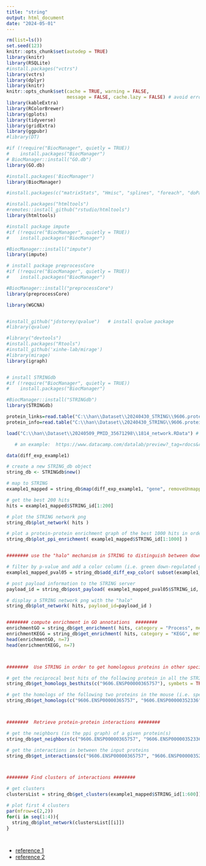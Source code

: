 ---
title: "string"
output: html_document
date: "2024-05-01"
---

```{r, echo=F, warning=F, message=F}
rm(list=ls())
set.seed(123)
knitr::opts_chunk$set(autodep = TRUE)
library(knitr)
library(RSQLite)
#install.packages("vctrs")
library(vctrs)
library(dplyr)
library(knitr)
knitr::opts_chunk$set(cache = TRUE, warning = FALSE, 
                      message = FALSE, cache.lazy = FALSE) # avoid error of long vectors https://stackoverflow.com/questions/39417003/long-vectors-not-supported-yet-error-in-rmd-but-not-in-r-script 
library(kableExtra)
library(RColorBrewer)
library(gplots)
library(tidyverse)
library(gridExtra)
library(ggpubr)
#library(DT)

#if (!require("BiocManager", quietly = TRUE))
#    install.packages("BiocManager")
# BiocManager::install("GO.db")
library(GO.db)

#install.packages('BiocManager')
library(BiocManager)

#install.packages(c("matrixStats", "Hmisc", "splines", "foreach", "doParallel", "fastcluster", "dynamicTreeCut", "survival"))

#install.packages("htmltools")
#remotes::install_github("rstudio/htmltools")
library(htmltools)

#install package impute 
#if (!require("BiocManager", quietly = TRUE))
#    install.packages("BiocManager")

#BiocManager::install("impute")
library(impute)

# install package preprocessCore
#if (!require("BiocManager", quietly = TRUE))
#    install.packages("BiocManager")

#BiocManager::install("preprocessCore")
library(preprocessCore)

library(WGCNA)


#install_github("jdstorey/qvalue")   # install qvalue package 
#library(qvalue)

#library("devtools")
#install.packages("Rtools")
#install_github('xinhe-lab/mirage')
#library(mirage)
library(igraph)


# install STRINGdb
#if (!require("BiocManager", quietly = TRUE))
#    install.packages("BiocManager")

#BiocManager::install("STRINGdb")
library(STRINGdb)

```


```{r, echo=F, message=F, warning=F}
protein_links=read.table("C:\\han\\Dataset\\20240430_STRING\\9606.protein.links.v12.0.txt.gz")
protein_info=read.table("C:\\han\\Dataset\\20240430_STRING\\9606.protein.info.v12.0.txt.gz", fill = T, header = F)

```


```{r, echo=F, message=F, warning=F, eval=F}
load("C:\\han\\Dataset\\20240509_PMID_35671298\\1814_network.RData") # 1814x1814 binary network. how this network was formed? 
```

```{r, echo=FALSE, message=F, warning=F, eval=F}
   # an example:  https://www.datacamp.com/datalab/preview?_tag=rdocs&rdocsPath=packages%2FSTRINGdb%2Fversions%2F1.8.1%2Ftopics%2FSTRINGdb&utm_source=r-docs&utm_medium=docs&utm_term=STRINGdb&utm_content=run_example_in_datalab

data(diff_exp_example1)

# create a new STRING_db object
string_db <- STRINGdb$new()

# map to STRING
example1_mapped = string_db$map(diff_exp_example1, "gene", removeUnmappedRows = TRUE )

# get the best 200 hits
hits = example1_mapped$STRING_id[1:200]  

# plot the STRING network png 
string_db$plot_network( hits )

# plot a protein-protein enrichment graph of the best 1000 hits in order to see how the ppi signal is distributed along the sorted list
string_db$plot_ppi_enrichment( example1_mapped$STRING_id[1:1000] )


######## use the "halo" mechanism in STRING to distinguish between down and up-regulated genes  ########

# filter by p-value and add a color column (i.e. green down-regulated gened and red for up-regulated genes)
example1_mapped_pval05 = string_db$add_diff_exp_color( subset(example1_mapped, pvalue<0.05), logFcColStr="logFC" )    

# post payload information to the STRING server
payload_id = string_db$post_payload( example1_mapped_pval05$STRING_id, colors=example1_mapped_pval05$color )

# display a STRING network png with the "halo"
string_db$plot_network( hits, payload_id=payload_id )


######## compute enrichment in GO annotations  ########
enrichmentGO = string_db$get_enrichment( hits, category = "Process", methodMT = "fdr", iea = TRUE )
enrichmentKEGG = string_db$get_enrichment( hits, category = "KEGG", methodMT = "fdr", iea = TRUE )
head(enrichmentGO, n=7)
head(enrichmentKEGG, n=7)



########  Use STRING in order to get homologous proteins in other species ########

# get the reciprocal best hits of the following protein in all the STRING species
string_db$get_homologs_besthits(c("9606.ENSP00000365757"), symbets = TRUE)

# get the homologs of the following two proteins in the mouse (i.e. species_id=10090)
string_db$get_homologs(c("9606.ENSP00000365757", "9606.ENSP00000352336"), target_species_id=10090, bitscore_threshold=60)



########  Retrieve protein-protein interactions ########

# get the neighbors (in the ppi graph) of a given protein(s)
string_db$get_neighbors(c("9606.ENSP00000365757", "9606.ENSP00000352336"))

# get the interactions in between the input proteins
string_db$get_interactions(c("9606.ENSP00000365757", "9606.ENSP00000352336"))



######## Find clusters of interactions ########

# get clusters
clustersList = string_db$get_clusters(example1_mapped$STRING_id[1:600])

# plot first 4 clusters
par(mfrow=c(2,2))
for(i in seq(1:4)){
  string_db$plot_network(clustersList[[i]])
}




```
 *  [reference 1](https://www.bioconductor.org/packages/devel/bioc/vignettes/STRINGdb/inst/doc/STRINGdb.pdf)
 *  [reference 2](https://rpubs.com/HWH/913747)